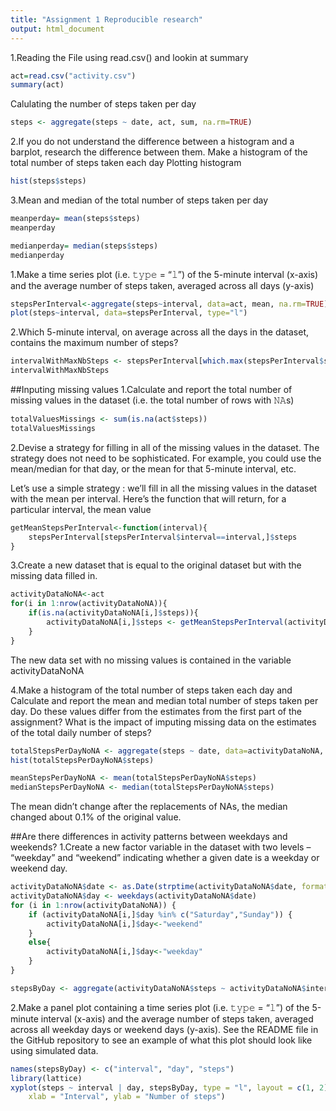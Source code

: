 ```yaml
---
title: "Assignment 1 Reproducible research"
output: html_document
---
```


1.Reading the File using read.csv() and lookin at summary
```r

act=read.csv("activity.csv")
summary(act)
```
Calulating the number of steps taken per day
```r
steps <- aggregate(steps ~ date, act, sum, na.rm=TRUE)

```
2.If you do not understand the difference between a histogram and a barplot, research the difference between them. Make a histogram of the total number of steps taken each day
Plotting histogram
```r
hist(steps$steps)

```
3.Mean and median of the total number of steps taken per day
```r
meanperday= mean(steps$steps)
meanperday
```
```r
medianperday= median(steps$steps)
medianperday
```

1.Make a time series plot (i.e. 𝚝𝚢𝚙𝚎 = “𝚕”) of the 5-minute interval (x-axis) and the average number of steps taken, averaged across all days (y-axis) 
```r
stepsPerInterval<-aggregate(steps~interval, data=act, mean, na.rm=TRUE)
plot(steps~interval, data=stepsPerInterval, type="l")
```

2.Which 5-minute interval, on average across all the days in the dataset, contains the maximum number of steps?

```r
intervalWithMaxNbSteps <- stepsPerInterval[which.max(stepsPerInterval$steps),]$interval
intervalWithMaxNbSteps
```

##Inputing missing values
1.Calculate and report the total number of missing values in the dataset (i.e. the total number of rows with 𝙽𝙰s)
```r
totalValuesMissings <- sum(is.na(act$steps))
totalValuesMissings
```
2.Devise a strategy for filling in all of the missing values in the dataset. The strategy does not need to be sophisticated. For example, you could use the mean/median for that day, or the mean for that 5-minute interval, etc.

Let’s use a simple strategy : we’ll fill in all the missing values in the dataset with the mean per interval. Here’s the function that will return, for a particular interval, the mean value
```r
getMeanStepsPerInterval<-function(interval){
    stepsPerInterval[stepsPerInterval$interval==interval,]$steps
}
```
3.Create a new dataset that is equal to the original dataset but with the missing data filled in.

```r
activityDataNoNA<-act
for(i in 1:nrow(activityDataNoNA)){
    if(is.na(activityDataNoNA[i,]$steps)){
        activityDataNoNA[i,]$steps <- getMeanStepsPerInterval(activityDataNoNA[i,]$interval)
    }
}
```

The new data set with no missing values is contained in the variable activityDataNoNA


4.Make a histogram of the total number of steps taken each day and Calculate and report the mean and median total number of steps taken per day. Do these values differ from the estimates from the first part of the assignment? What is the impact of imputing missing data on the estimates of the total daily number of steps?

```r
totalStepsPerDayNoNA <- aggregate(steps ~ date, data=activityDataNoNA, sum)
hist(totalStepsPerDayNoNA$steps)
```
```r
meanStepsPerDayNoNA <- mean(totalStepsPerDayNoNA$steps)
medianStepsPerDayNoNA <- median(totalStepsPerDayNoNA$steps)
```

The mean didn’t change after the replacements of NAs, the median changed about 0.1% of the original value.


##Are there differences in activity patterns between weekdays and weekends?
1.Create a new factor variable in the dataset with two levels – “weekday” and “weekend” indicating whether a given date is a weekday or weekend day.

```r
activityDataNoNA$date <- as.Date(strptime(activityDataNoNA$date, format="%Y-%m-%d"))
activityDataNoNA$day <- weekdays(activityDataNoNA$date)
for (i in 1:nrow(activityDataNoNA)) {
    if (activityDataNoNA[i,]$day %in% c("Saturday","Sunday")) {
        activityDataNoNA[i,]$day<-"weekend"
    }
    else{
        activityDataNoNA[i,]$day<-"weekday"
    }
}

stepsByDay <- aggregate(activityDataNoNA$steps ~ activityDataNoNA$interval + activityDataNoNA$day, activityDataNoNA, mean)
```

2.Make a panel plot containing a time series plot (i.e. 𝚝𝚢𝚙𝚎 = “𝚕”) of the 5-minute interval (x-axis) and the average number of steps taken, averaged across all weekday days or weekend days (y-axis). See the README file in the GitHub repository to see an example of what this plot should look like using simulated data.

```r
names(stepsByDay) <- c("interval", "day", "steps")
library(lattice)
xyplot(steps ~ interval | day, stepsByDay, type = "l", layout = c(1, 2), 
    xlab = "Interval", ylab = "Number of steps")
```